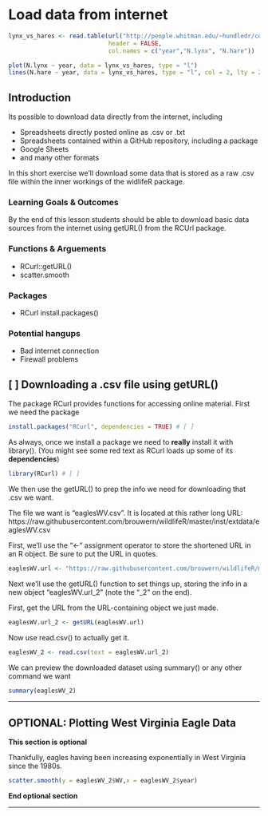 # Load data from internet


```r
lynx_vs_hares <- read.table(url("http://people.whitman.edu/~hundledr/courses/M250F03/LynxHare.txt"),
                            header = FALSE,
                            col.names = c("year","N.lynx", "N.hare"))

```

```r
plot(N.lynx ~ year, data = lynx_vs_hares, type = "l")
lines(N.hare ~ year, data = lynx_vs_hares, type = "l", col = 2, lty = 2)
```



## Introduction

Its possible to download data directly from the internet, including

* Spreadsheets directly posted online as .csv or .txt
* Spreadsheets contained within a GitHub repository, including a package
* Google Sheets
* and many other formats

In this short exercise we'll download some data that is stored as a raw .csv file within the inner workings of the widlifeR package.  

### Learning Goals & Outcomes

By the end of this lesson students should be able to download basic data sources from the internet using getURL() from the RCUrl package.

  
### Functions & Arguements

* RCurl::getURL()
* scatter.smooth

### Packages 

* RCurl
install.packages()

### Potential hangups

* Bad internet connection
* Firewall problems



## [ ] Downloading a .csv file using getURL()

The package RCurl provides functions for accessing online material.  First we need the package

```r
install.packages("RCurl", dependencies = TRUE) # [ ]
```

As always, once we install a package we need to **really** install it with library(). (You might see some red text as RCurl loads up some of its **dependencies**)
```r
library(RCurl) # [ ]
```

We then use the getURL() to prep the info we need for downloading that .csv we want.

| The file we want is "eaglesWV.csv".  It is located at this rather long URL:
| https://raw.githubusercontent.com/brouwern/wildlifeR/master/inst/extdata/eaglesWV.csv

First, we'll use the "<-" assignment operator to store the shortened URL in an R object.  Be sure to put the URL in quotes.
```r
eaglesWV.url <- "https://raw.githubusercontent.com/brouwern/wildlifeR/master/inst/extdata/eaglesWV.csv" # [ ]
```

Next we'll use the getURL() function to set things up, storing the info in a new object "eaglesWV.url_2"  (note the "_2" on the end).

First, get the URL from the URL-containing object we just made.
```r
eaglesWV.url_2 <- getURL(eaglesWV.url)
```

Now use read.csv() to actually get it.
```r
eaglesWV_2 <- read.csv(text = eaglesWV.url_2)
```

We can preview the downloaded dataset using summary() or any other command we want

```r
summary(eaglesWV_2)
```



----------------------

## OPTIONAL: Plotting West Virginia Eagle Data

**This section is optional** 

Thankfully, eagles having been increasing exponentially in West Virginia since the 1980s.
```r
scatter.smooth(y = eaglesWV_2$WV,x = eaglesWV_2$year)
```

**End optional section** 

----------------------



